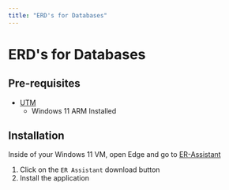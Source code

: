 ```yaml
---
title: "ERD's for Databases"
---
```


# ERD's for Databases

## Pre-requisites

- [UTM](https://mac.getutm.app/)
    - Windows 11 ARM Installed

## Installation

Inside of your Windows 11 VM, open Edge and go to [ER-Assistant](http://highered.mheducation.com/sites/0072942207/student_view0/e_r_assistant.html)

1. Click on the `ER Assistant` download button
2. Install the application